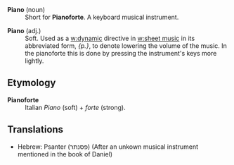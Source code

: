 ;'''Piano''' (noun)
:Short for '''Pianoforte'''.  A keyboard musical instrument.

;'''Piano''' (adj.)
:Soft. Used as a [[w:dynamic]] directive in [[w:sheet music]] in its abbreviated form, ''{p.}'', to denote lowering the volume of the music. In the pianoforte this is done by pressing the instrument's keys more lightly. 

==Etymology==

;'''Pianoforte'''
:Italian ''Piano'' (soft) + ''forte'' (strong).

==Translations==

*Hebrew: Psanter (פסנתר) (After an unkown musical instrument mentioned in the book of Daniel)